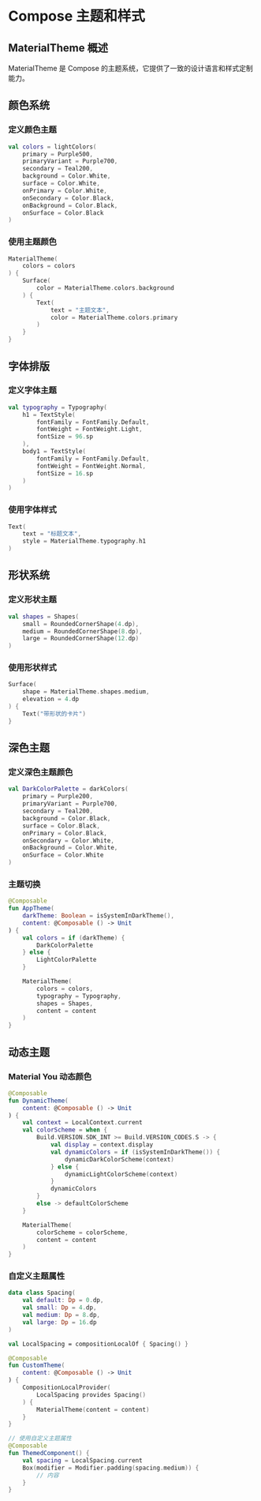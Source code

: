 # Compose 主题和样式

## MaterialTheme 概述

MaterialTheme 是 Compose 的主题系统，它提供了一致的设计语言和样式定制能力。

## 颜色系统

### 定义颜色主题
```kotlin
val colors = lightColors(
    primary = Purple500,
    primaryVariant = Purple700,
    secondary = Teal200,
    background = Color.White,
    surface = Color.White,
    onPrimary = Color.White,
    onSecondary = Color.Black,
    onBackground = Color.Black,
    onSurface = Color.Black
)
```

### 使用主题颜色
```kotlin
MaterialTheme(
    colors = colors
) {
    Surface(
        color = MaterialTheme.colors.background
    ) {
        Text(
            text = "主题文本",
            color = MaterialTheme.colors.primary
        )
    }
}
```

## 字体排版

### 定义字体主题
```kotlin
val typography = Typography(
    h1 = TextStyle(
        fontFamily = FontFamily.Default,
        fontWeight = FontWeight.Light,
        fontSize = 96.sp
    ),
    body1 = TextStyle(
        fontFamily = FontFamily.Default,
        fontWeight = FontWeight.Normal,
        fontSize = 16.sp
    )
)
```

### 使用字体样式
```kotlin
Text(
    text = "标题文本",
    style = MaterialTheme.typography.h1
)
```

## 形状系统

### 定义形状主题
```kotlin
val shapes = Shapes(
    small = RoundedCornerShape(4.dp),
    medium = RoundedCornerShape(8.dp),
    large = RoundedCornerShape(12.dp)
)
```

### 使用形状样式
```kotlin
Surface(
    shape = MaterialTheme.shapes.medium,
    elevation = 4.dp
) {
    Text("带形状的卡片")
}
```

## 深色主题

### 定义深色主题颜色
```kotlin
val DarkColorPalette = darkColors(
    primary = Purple200,
    primaryVariant = Purple700,
    secondary = Teal200,
    background = Color.Black,
    surface = Color.Black,
    onPrimary = Color.Black,
    onSecondary = Color.White,
    onBackground = Color.White,
    onSurface = Color.White
)
```

### 主题切换
```kotlin
@Composable
fun AppTheme(
    darkTheme: Boolean = isSystemInDarkTheme(),
    content: @Composable () -> Unit
) {
    val colors = if (darkTheme) {
        DarkColorPalette
    } else {
        LightColorPalette
    }

    MaterialTheme(
        colors = colors,
        typography = Typography,
        shapes = Shapes,
        content = content
    )
}
```

## 动态主题

### Material You 动态颜色
```kotlin
@Composable
fun DynamicTheme(
    content: @Composable () -> Unit
) {
    val context = LocalContext.current
    val colorScheme = when {
        Build.VERSION.SDK_INT >= Build.VERSION_CODES.S -> {
            val display = context.display
            val dynamicColors = if (isSystemInDarkTheme()) {
                dynamicDarkColorScheme(context)
            } else {
                dynamicLightColorScheme(context)
            }
            dynamicColors
        }
        else -> defaultColorScheme
    }

    MaterialTheme(
        colorScheme = colorScheme,
        content = content
    )
}
```

### 自定义主题属性
```kotlin
data class Spacing(
    val default: Dp = 0.dp,
    val small: Dp = 4.dp,
    val medium: Dp = 8.dp,
    val large: Dp = 16.dp
)

val LocalSpacing = compositionLocalOf { Spacing() }

@Composable
fun CustomTheme(
    content: @Composable () -> Unit
) {
    CompositionLocalProvider(
        LocalSpacing provides Spacing()
    ) {
        MaterialTheme(content = content)
    }
}

// 使用自定义主题属性
@Composable
fun ThemedComponent() {
    val spacing = LocalSpacing.current
    Box(modifier = Modifier.padding(spacing.medium)) {
        // 内容
    }
}
```